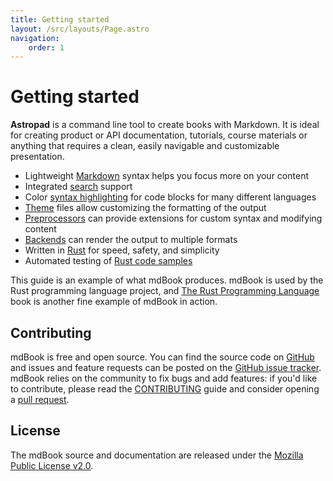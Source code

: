 ```yaml
---
title: Getting started
layout: /src/layouts/Page.astro
navigation:
    order: 1
---
```


# Getting started

**Astropad** is a command line tool to create books with Markdown.
It is ideal for creating product or API documentation, tutorials, course materials or anything that requires a clean,
easily navigable and customizable presentation.

* Lightweight [Markdown] syntax helps you focus more on your content
* Integrated [search] support
* Color [syntax highlighting] for code blocks for many different languages
* [Theme] files allow customizing the formatting of the output
* [Preprocessors] can provide extensions for custom syntax and modifying content
* [Backends] can render the output to multiple formats
* Written in [Rust] for speed, safety, and simplicity
* Automated testing of [Rust code samples]

This guide is an example of what mdBook produces.
mdBook is used by the Rust programming language project, and [The Rust Programming Language][trpl] book is another fine example of mdBook in action.

[Markdown]: format/markdown.md
[search]: guide/reading.md#search
[syntax highlighting]: format/theme/syntax-highlighting.md
[theme]: format/theme/index.html
[preprocessors]: format/configuration/preprocessors.md
[backends]: format/configuration/renderers.md
[Rust]: https://www.rust-lang.org/
[trpl]: https://doc.rust-lang.org/book/
[Rust code samples]: cli/test.md

## Contributing

mdBook is free and open source. You can find the source code on
[GitHub](https://github.com/rust-lang/mdBook) and issues and feature requests can be posted on
the [GitHub issue tracker](https://github.com/rust-lang/mdBook/issues). mdBook relies on the community to fix bugs and
add features: if you'd like to contribute, please read
the [CONTRIBUTING](https://github.com/rust-lang/mdBook/blob/master/CONTRIBUTING.md) guide and consider opening
a [pull request](https://github.com/rust-lang/mdBook/pulls).

## License

The mdBook source and documentation are released under
the [Mozilla Public License v2.0](https://www.mozilla.org/MPL/2.0/).
